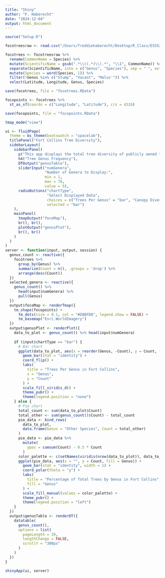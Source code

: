 ```yaml
---
title: "Shiny"
author: "F. Haberecht"
date: "2024-12-04"
output: html_document
---
```


```r
source("Setup.R")
```
```r
focotreesraw <- read.csv("/Users/freddiehaberecht/Desktop/R_Class/ESS523_2024/Final Project/focoall.csv")
```
```r
focotrees <- focotreesraw %>%
  rename(CommonName = Species) %>%
  mutate(ScientificName = gsub(".*\\((.*)\\).*", "\\1", CommonName)) %>%
  separate(ScientificName, into = c("Genus", "Species"), sep = " ", extra = "merge") %>%
  mutate(Species = word(Species, 1)) %>%
  filter(!Genus %in% c("Stump", "Vacant", "Malus'")) %>%
  select(Latitude, Longitude, Genus, Species)
```
```r
save(focotrees, file = "focotrees.RData")
```

```r
focopoints <- focotrees %>%
  st_as_sf(coords = c("Longitude", "Latitude"), crs = 4326)
```
```r
save(focopoints, file = "focopoints.RData")
```

```r
tmap_mode("view")
```

```r
ui <- fluidPage(
  theme = bs_theme(bootswatch = "spacelab"),
  titlePanel("Fort Collins Tree Diversity"),
  sidebarLayout(
    sidebarPanel(
      p("This app displays the total tree diversity of publicly owned trees in Fort Collins, Colorado."),
      h4("Tree Genus Frequency"),
      DTOutput("genusTable"),
      sliderInput("numGenera",
                  "Number of Genera to Display:", 
                  min = 1, 
                  max = 78,
                  value = 5),
      radioButtons("chartType", 
                   "Select Displayed Data", 
                   choices = c("Trees Per Genus" = "bar", "Canopy Diversity" = "pie"),
                   selected = "bar")
    ),
    mainPanel(
      tmapOutput("focoMap"),
      br(), br(),
      plotOutput("genusPlot"),
      br(), br()
    )
  )
)
server <- function(input, output, session) {
  genus_count <- reactive({
    focotrees %>%
      group_by(Genus) %>%
      summarize(Count = n(), .groups = 'drop') %>%
      arrange(desc(Count))
  })
  selected_genera <- reactive({
    genus_count() %>%
      head(input$numGenera) %>%
      pull(Genus)
  })
  output$focoMap <- renderTmap({
    tm_shape(focopoints) +
      tm_dots(size = 0.1, col = "#D8BFD8", legend.show = FALSE) +
      tm_basemap("Esri.WorldImagery")
  })
  output$genusPlot <- renderPlot({
    data_to_plot <- genus_count() %>% head(input$numGenera)
    
    if (input$chartType == "bar") {
      # Bar chart
      ggplot(data_to_plot, aes(x = reorder(Genus, -Count), y = Count, fill = Genus)) +
        geom_bar(stat = "identity") +
        coord_flip() +
        labs(
          title = "Trees Per Genus in Fort Collins",
          x = "Genus",
          y = "Count"
        ) +
        scale_fill_viridis_d() +
        theme_pubr() +
        theme(legend.position = "none") 
    } else {
      # Pie chart
      total_count <- sum(data_to_plot$Count)
      total_other <- sum(genus_count()$Count) - total_count
      pie_data <- bind_rows(
        data_to_plot,
        data.frame(Genus = "Other Species", Count = total_other)
      )
      pie_data <- pie_data %>%
        mutate(
          ypos = cumsum(Count) - 0.5 * Count
        )
      color_palette <- c(setNames(viridis(nrow(data_to_plot)), data_to_plot$Genus), "Other Species" = "grey")
      ggplot(pie_data, aes(x = "", y = Count, fill = Genus)) +
        geom_bar(stat = "identity", width = 1) +
        coord_polar(theta = "y") +
        labs(
          title = "Percentage of Total Trees by Genus in Fort Collins",
          fill = "Genus"
        ) +
        scale_fill_manual(values = color_palette) +
        theme_pubr() +
        theme(legend.position = "left")
    }
  })
  output$genusTable <- renderDT({
    datatable(
      genus_count(),
      options = list(
        pageLength = 20,
        lengthChange = FALSE,
        scrollY = "300px"
      )
    )
  })
}

shinyApp(ui, server)



```
```r

```


